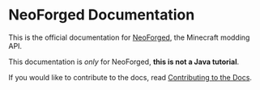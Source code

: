 
# NeoForged Documentation

This is the official documentation for [NeoForged], the Minecraft modding API.

This documentation is _only_ for NeoForged, **this is not a Java tutorial**.

If you would like to contribute to the docs, read [Contributing to the Docs][contributing].

<div class="container">
  <div class="row">
    <div class="col col--6" style={{padding: '10px'}}>
      <Card
        title="NeoForge Documentation"
        body="Learn how to create your first mod using NeoForge, and discover the vast APIs it provides."
        link="/docs/gettingstarted/"
        linkTitle="Get Started"
      />
    </div>
    <div class="col col--6" style={{padding: '10px'}}>
      <Card
        title="NeoGradle Documentation"
        body="Learn about the Gradle plugin empowering developers to create mods for NeoForge and develop NeoForge itself."
        link="/neogradle/docs/"
        linkTitle="Read More"
      />
    </div>
  </div>
</div>

[NeoForged]: https://neoforged.net
[contributing]: ./contributing
